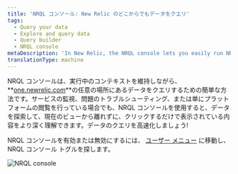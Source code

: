 ```yaml
---
title: 'NRQL コンソール: New Relic のどこからでもデータをクエリ'
tags:
  - Query your data
  - Explore and query data
  - Query builder
  - NRQL console
metaDescription: 'In New Relic, the NRQL console lets you easily run NRQL queries from anywhere on the platform.'
translationType: machine
---
```



NRQL コンソールは、実行中のコンテキストを維持しながら、 **[one.newrelic.com](https://one.newrelic.com/all-capabilities)**の任意の場所にあるデータをクエリするための簡単な方法です。サービスの監視、問題のトラブルシューティング、または単にプラットフォームの閲覧を行っている場合でも、NRQL コンソールを使用すると、データを探索して、現在のビューから離れずに、クリックするだけで表示されている内容をより深く理解できます。データのクエリを高速化しましょう!

NRQL コンソールを有効または無効にするには、 [ユーザー メニュー](/docs/accounts/accounts-billing/general-account-settings/intro-account-settings) に移動し、NRQL コンソール トグルを探します。

<img
  title="NRQL console"
  alt="NRQL console"
  src={queriesNrqlNrqlConsole}
/>